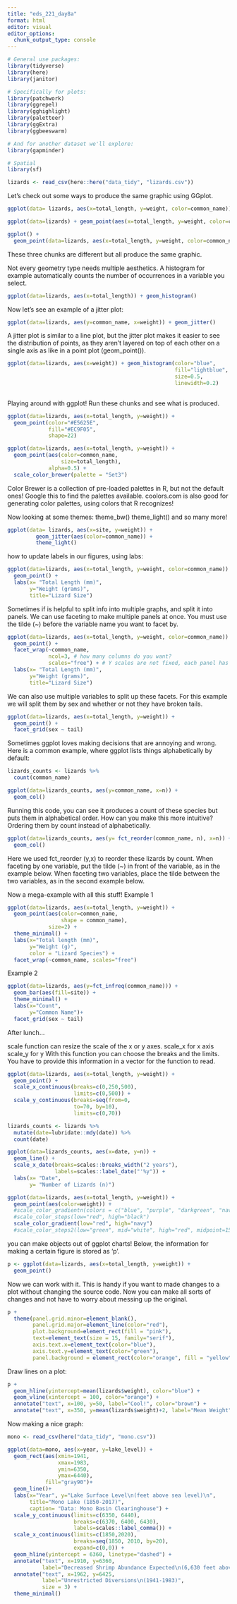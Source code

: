 ```yaml
---
title: "eds_221_day8a"
format: html
editor: visual
editor_options: 
  chunk_output_type: console
---
```


```r
# General use packages:
library(tidyverse)
library(here)
library(janitor)

# Specifically for plots:
library(patchwork)
library(ggrepel)
library(gghighlight)
library(paletteer)
library(ggExtra)
library(ggbeeswarm)

# And for another dataset we'll explore:
library(gapminder)

# Spatial
library(sf)
```

```r
lizards <- read_csv(here::here("data_tidy", "lizards.csv"))
```

Let's check out some ways to produce the same graphic using GGplot. 

```r
ggplot(data= lizards, aes(x=total_length, y=weight, color=common_name)) + geom_point()
```

```r
ggplot(data=lizards) + geom_point(aes(x=total_length, y=weight, color=common_name))
```

```r
ggplot() +
  geom_point(data=lizards, aes(x=total_length, y=weight, color=common_name))
```

These three chunks are different but all produce the same graphic. 

Not every geometry type needs multiple aesthetics. A histogram for example automatically counts the number of occurrences in a variable you select.

```r
ggplot(data=lizards, aes(x=total_length)) + geom_histogram()
```

Now let's see an example of a jitter plot:

```r
ggplot(data=lizards, aes(y=common_name, x=weight)) + geom_jitter()
```

A jitter plot is similar to a line plot, but the jitter plot makes it easier to see the distribution of points, as they aren't layered on top of each other on a single axis as like in a point plot (geom_point()). 

```r
ggplot(data=lizards, aes(x=weight)) + geom_histogram(color="blue", 
                                                     fill="lightblue", 
                                                     size=0.5, 
                                                     linewidth=0.2)
                                            
```

Playing around with ggplot! Run these chunks and see what is produced. 

```r
ggplot(data=lizards, aes(x=total_length, y=weight)) + 
  geom_point(color="#E5625E",
             fill="#EC9F05",
             shape=22)
```

```r
ggplot(data=lizards, aes(x=total_length, y=weight)) + 
  geom_point(aes(color=common_name,
                 size=total_length),
             alpha=0.5) +
  scale_color_brewer(palette = "Set3")
```

Color Brewer is a collection of pre-loaded palettes in R, but not the default ones! Google this to find the palettes available. 
coolors.com is also good for generating color palettes, using colors that R recognizes!

Now looking at some themes:
theme_bw()
theme_light()
and so many more!

```r
ggplot(data= lizards, aes(x=site, y=weight)) + 
         geom_jitter(aes(color=common_name)) + 
         theme_light()
```

how to update labels in our figures, using labs:

```r
ggplot(data=lizards, aes(x=total_length, y=weight, color=common_name)) + 
  geom_point() +
  labs(x= "Total Length (mm)", 
       y="Weight (grams)", 
       title="Lizard Size")
```

Sometimes if is helpful to split info into multiple graphs, and split it into panels. We can use faceting to make multiple panels at once. 
You must use the tilde (~) before the variable name you want to facet by. 

```r
ggplot(data=lizards, aes(x=total_length, y=weight, color=common_name)) + 
  geom_point() +
  facet_wrap(~common_name,
             ncol=3, # how many columns do you want?
             scales="free") + # Y scales are not fixed, each panel has it's own scale
  labs(x= "Total Length (mm)", 
       y="Weight (grams)", 
       title="Lizard Size")
```

We can also use multiple variables to split up these facets. For this example we will split them by sex and whether or not they have broken tails. 

```r
ggplot(data=lizards, aes(x=total_length, y=weight)) +
  geom_point() +
  facet_grid(sex ~ tail)
```

Sometimes ggplot loves making decisions that are annoying and wrong. Here is a common example, where ggplot lists things alphabetically by default:

```r
lizards_counts <- lizards %>%
  count(common_name)

ggplot(data=lizards_counts, aes(y=common_name, x=n)) +
  geom_col()
```

Running this code, you can see it produces a count of these species but puts them in alphabetical order. How can you make this more intuitive? Ordering them by count instead of alphabetically.

```r
ggplot(data=lizards_counts, aes(y= fct_reorder(common_name, n), x=n)) +
  geom_col()
```

Here we used fct_reorder (y,x) to reorder these lizards by count. When faceting by one variable, put the tilde (~) in front of the variable, as in the example below. When faceting two variables, place the tilde between the two variables, as in the second example below. 

Now a mega-example with all this stuff!
Example 1
```r
ggplot(data=lizards, aes(x=total_length, y=weight)) + 
  geom_point(aes(color=common_name, 
                 shape = common_name),
             size=2) +
  theme_minimal() +
  labs(x="Total length (mm)",
       y="Weight (g)",
       color = "Lizard Species") +
  facet_wrap(~common_name, scales="free")
```
Example 2
```r
ggplot(data=lizards, aes(y=fct_infreq(common_name))) +
  geom_bar(aes(fill=site)) +
  theme_minimal() +
  labs(x="Count",
       y="Common Name")+
  facet_grid(sex ~ tail)
```

After lunch...

scale function can resize the scale of the x or y axes. 
scale_x for x axis
scale_y for y
With this function you can choose the breaks and the limits. You have to provide this information in a vector for the function to read. 

```r
ggplot(data=lizards, aes(x=total_length, y=weight)) +
  geom_point() +
  scale_x_continuous(breaks=c(0,250,500), 
                     limits=c(0,500)) +
  scale_y_continuous(breaks=seq(from=0, 
                     to=70, by=10), 
                     limits=c(0,70))
```

```r
lizards_counts <- lizards %>%
  mutate(date=lubridate::mdy(date)) %>%
  count(date)

ggplot(data=lizards_counts, aes(x=date, y=n)) + 
  geom_line() +
  scale_x_date(breaks=scales::breaks_width("2 years"),
               labels=scales::label_date("'%y")) +
  labs(x= "Date",
       y= "Number of Lizards (n)")
```

```r
ggplot(data=lizards, aes(x=total_length, y=weight)) +
  geom_point(aes(color=weight)) +
  #scale_color_gradientn(colors = c("blue", "purple", "darkgreen", "navy", "brown"))
  #scale_color_steps(low="red", high="black")
  scale_color_gradient(low="red", high="navy")
  #scale_color_steps2(low="green", mid="white", high="red", midpoint=150, breaks=c(50,75,150,180,220,280))
```

you can make objects out of ggplot charts! Below, the information for making a certain figure is stored as 'p'. 

```r
p <- ggplot(data=lizards, aes(x=total_length, y=weight)) +
  geom_point()
```

Now we can work with it. This is handy if you want to made changes to a plot without changing the source code. Now you can make all sorts of changes and not have to worry about messing up the original.

```r
p +
  theme(panel.grid.minor=element_blank(),
        panel.grid.major=element_line(color="red"),
        plot.background=element_rect(fill = "pink"),
        text=element_text(size = 15, family="serif"),
        axis.text.x=element_text(color="blue"),
        axis.text.y=element_text(color="green"),
        panel.background = element_rect(color="orange", fill = "yellow"))
```

Draw lines on a plot:

```r
p +
  geom_hline(yintercept=mean(lizards$weight), color="blue") +
  geom_vline(xintercept = 100, color="orange") +
  annotate("text", x=100, y=50, label="Cool!", color="brown") +
  annotate("text", x=350, y=mean(lizards$weight)+2, label="Mean Weight")
```

Now making a nice graph:

```r
mono <- read_csv(here("data_tidy", "mono.csv"))
```

```r
ggplot(data=mono, aes(x=year, y=lake_level)) +
  geom_rect(aes(xmin=1941,
                xmax=1983,
                ymin=6350,
                ymax=6440),
            fill="gray90")+
  geom_line()+
  labs(x="Year", y="Lake Surface Level\n(feet above sea level)\n",
       title="Mono Lake (1850-2017)",
       caption= "Data: Mono Basin Clearinghouse") +
  scale_y_continuous(limits=c(6350, 6440),
                     breaks=c(6370, 6400, 6430),
                     labels=scales::label_comma()) +
  scale_x_continuous(limits=c(1850,2020),
                     breaks=seq(1850, 2010, by=20),
                     expand=c(0,0)) +
  geom_hline(yintercept = 6360, linetype="dashed") +
  annotate("text", x=1910, y=6360,
           label="Decreased Shrimp Abundance Expected\n(6,630 feet above sea level)") +
  annotate("text", x=1962, y=6425,
           label="Unrestricted Diversions\n(1941-1983)",
           size = 3) +
  theme_minimal()
```











































